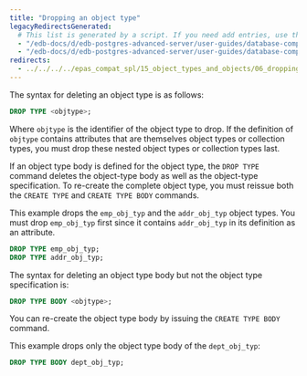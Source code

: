 ```yaml
---
title: "Dropping an object type"
legacyRedirectsGenerated:
  # This list is generated by a script. If you need add entries, use the `legacyRedirects` key.
  - "/edb-docs/d/edb-postgres-advanced-server/user-guides/database-compatibility-for-oracle-developers-guide/9.6/Database_Compatibility_for_Oracle_Developers_Guide_v9.6.1.096.html"
  - "/edb-docs/d/edb-postgres-advanced-server/user-guides/database-compatibility-for-oracle-developers-guide/9.5/Database_Compatibility_for_Oracle_Developers_Guide.1.218.html"
redirects:
  - ../../../../epas_compat_spl/15_object_types_and_objects/06_dropping_an_object_type #generated for docs/epas/reorg-role-use-case-mode
---
```


<div id="dropping_an_object_type" class="registered_link"></div>

The syntax for deleting an object type is as follows:

```sql
DROP TYPE <objtype>;
```

Where `objtype` is the identifier of the object type to drop. If the definition of `objtype` contains attributes that are themselves object types or collection types, you must drop these nested object types or collection types last.

If an object type body is defined for the object type, the `DROP TYPE` command deletes the object-type body as well as the object-type specification. To re-create the complete object type, you must reissue both the `CREATE TYPE` and `CREATE TYPE BODY` commands.

This example drops the `emp_obj_typ` and the `addr_obj_typ` object types. You must drop `emp_obj_typ` first since it contains `addr_obj_typ` in its definition as an attribute.

```sql
DROP TYPE emp_obj_typ;
DROP TYPE addr_obj_typ;
```

The syntax for deleting an object type body but not the object type specification is:

```sql
DROP TYPE BODY <objtype>;
```

You can re-create the object type body by issuing the `CREATE TYPE BODY` command.

This example drops only the object type body of the `dept_obj_typ`:

```sql
DROP TYPE BODY dept_obj_typ;
```
